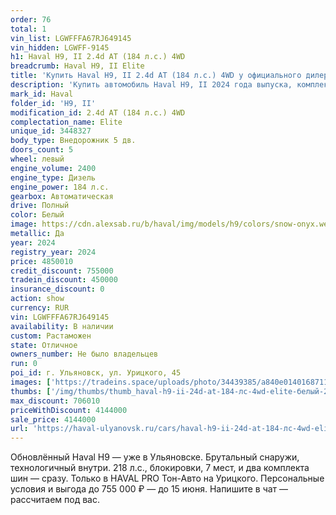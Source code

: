 ```yaml
---
order: 76
total: 1
vin_list: LGWFFFA67RJ649145
vin_hidden: LGWFF-9145
h1: Haval H9, II 2.4d AT (184 л.с.) 4WD
breadcrumb: Haval H9, II Elite
title: 'Купить Haval H9, II 2.4d AT (184 л.с.) 4WD у официального дилера в Ульяновске'
description: 'Купить автомобиль Haval H9, II 2024 года выпуска, комплектация Elite, цвет - Белый, двигатель - 2.4d AT (184 л.с.) 4WD у официального дилера в г. Ульяновск. Стоимость данного автомобиля Haval H9, II – 4144000'
mark_id: Haval
folder_id: 'H9, II'
modification_id: 2.4d AT (184 л.с.) 4WD
complectation_name: Elite
unique_id: 3448327
body_type: Внедорожник 5 дв.
doors_count: 5
wheel: левый
engine_volume: 2400
engine_type: Дизель
engine_power: 184 л.с.
gearbox: Автоматическая
drive: Полный
color: Белый
image: https://cdn.alexsab.ru/b/haval/img/models/h9/colors/snow-onyx.webp
metallic: Да
year: 2024
registry_year: 2024
price: 4850010
credit_discount: 755000
tradein_discount: 450000
insurance_discount: 0
action: show
currency: RUR
vin: LGWFFFA67RJ649145
availability: В наличии
custom: Растаможен
state: Отличное
owners_number: Не было владельцев
run: 0
poi_id: г. Ульяновск, ул. Урицкого, 45
images: ['https://tradeins.space/uploads/photo/34439385/a840e0140168711760e68a8ee33b74b1.png', 'https://tradeins.space/uploads/photo/34439386/08baad518e660c6db6b2e0d9002c6bb6.jpg', 'https://tradeins.space/uploads/photo/34439387/98f67cfd9daa22a8df66a7b247e82b0f.jpg', 'https://tradeins.space/uploads/photo/34439388/6ac36aba239fc9c54d05ba9bc87fd33a.jpg', 'https://tradeins.space/uploads/photo/34439389/06d25340acf9b0c306d6b4555296482d.jpg', 'https://tradeins.space/uploads/photo/34439390/37b641bb75071deccd33c6a605523982.jpg', 'https://tradeins.space/uploads/photo/34439391/988e8e7c5676512f3688dec329c4a44d.jpg', 'https://tradeins.space/uploads/photo/34439392/9aaf132e6ecace94dec027d0c7338b2b.jpg', 'https://tradeins.space/uploads/photo/34439393/bb0b97769c081ba21e61748295ebdd2b.jpg', 'https://tradeins.space/uploads/photo/34439394/2a4c1cf5835bda107238333c188ae7ac.jpg', 'https://tradeins.space/uploads/photo/34439395/88ca8f45971c478042b6e2dd9f323b49.jpg', 'https://tradeins.space/uploads/photo/34439396/895560d45b7ab2e9213ecacc6769f267.jpg']
thumbs: ['/img/thumbs/thumb_haval-h9-ii-24d-at-184-лс-4wd-elite-белый-2024_b74b1_0.webp', '/img/thumbs/thumb_haval-h9-ii-24d-at-184-лс-4wd-elite-белый-2024_c6bb6_1.webp', '/img/thumbs/thumb_haval-h9-ii-24d-at-184-лс-4wd-elite-белый-2024_82b0f_2.webp', '/img/thumbs/thumb_haval-h9-ii-24d-at-184-лс-4wd-elite-белый-2024_fd33a_3.webp', '/img/thumbs/thumb_haval-h9-ii-24d-at-184-лс-4wd-elite-белый-2024_6482d_4.webp']
max_discount: 706010
priceWithDiscount: 4144000
sale_price: 4144000
url: 'https://haval-ulyanovsk.ru/cars/haval-h9-ii-24d-at-184-лс-4wd-elite-белый-2024/'
---
```

Обновлённый Haval H9 — уже в Ульяновске. Брутальный снаружи, технологичный внутри. 218 л.с., блокировки, 7 мест, и два комплекта шин — сразу. Только в HAVAL PRO Тон-Авто на Урицкого. Персональные условия и выгода до 755 000 ₽ — до 15 июня. Напишите в чат — рассчитаем под вас.

